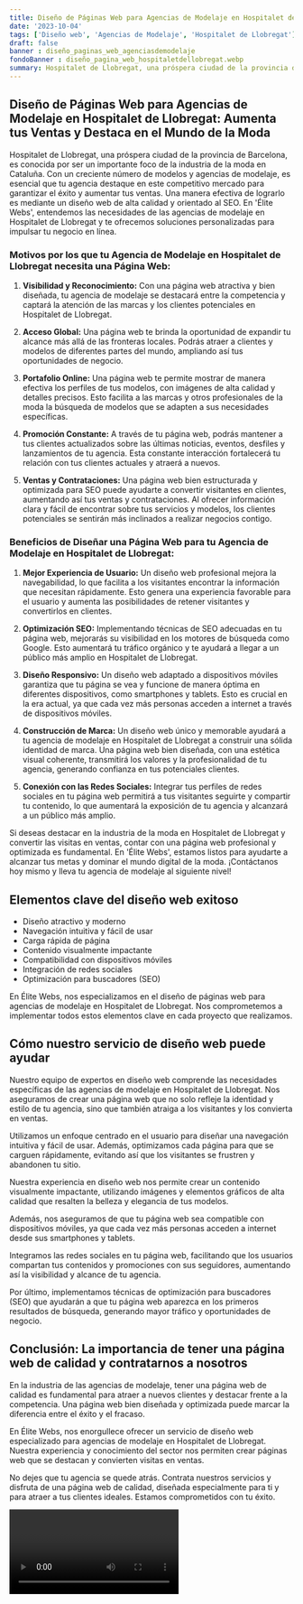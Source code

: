 ```yaml
---
title: Diseño de Páginas Web para Agencias de Modelaje en Hospitalet de Llobregat
date: '2023-10-04'
tags: ['Diseño web', 'Agencias de Modelaje', 'Hospitalet de Llobregat']
draft: false
banner : diseño_paginas_web_agenciasdemodelaje
fondoBanner : diseño_pagina_web_hospitaletdellobregat.webp
summary: Hospitalet de Llobregat, una próspera ciudad de la provincia de Barcelona, es conocida por ser un importante foco de la industria de la moda en Cataluña. Con un creciente número de modelos y agencias de modelaje, es esencial que tu agencia destaque en este competitivo mercado para garantizar el éxito y aumentar tus ventas. Una manera efectiva de lograrlo es mediante un diseño web de alta calidad y orientado al SEO. En 'Élite Webs', entendemos las necesidades de las agencias de modelaje en Hospitalet de Llobregat y te ofrecemos soluciones personalizadas para impulsar tu negocio en línea.
---
```


## **Diseño de Páginas Web para Agencias de Modelaje en Hospitalet de Llobregat: Aumenta tus Ventas y Destaca en el Mundo de la Moda**

Hospitalet de Llobregat, una próspera ciudad de la provincia de Barcelona, es conocida por ser un importante foco de la industria de la moda en Cataluña. Con un creciente número de modelos y agencias de modelaje, es esencial que tu agencia destaque en este competitivo mercado para garantizar el éxito y aumentar tus ventas. Una manera efectiva de lograrlo es mediante un diseño web de alta calidad y orientado al SEO. En 'Élite Webs', entendemos las necesidades de las agencias de modelaje en Hospitalet de Llobregat y te ofrecemos soluciones personalizadas para impulsar tu negocio en línea.

### **Motivos por los que tu Agencia de Modelaje en Hospitalet de Llobregat necesita una Página Web:**

1. **Visibilidad y Reconocimiento:** Con una página web atractiva y bien diseñada, tu agencia de modelaje se destacará entre la competencia y captará la atención de las marcas y los clientes potenciales en Hospitalet de Llobregat.

2. **Acceso Global:** Una página web te brinda la oportunidad de expandir tu alcance más allá de las fronteras locales. Podrás atraer a clientes y modelos de diferentes partes del mundo, ampliando así tus oportunidades de negocio.

3. **Portafolio Online:** Una página web te permite mostrar de manera efectiva los perfiles de tus modelos, con imágenes de alta calidad y detalles precisos. Esto facilita a las marcas y otros profesionales de la moda la búsqueda de modelos que se adapten a sus necesidades específicas.

4. **Promoción Constante:** A través de tu página web, podrás mantener a tus clientes actualizados sobre las últimas noticias, eventos, desfiles y lanzamientos de tu agencia. Esta constante interacción fortalecerá tu relación con tus clientes actuales y atraerá a nuevos.

5. **Ventas y Contrataciones:** Una página web bien estructurada y optimizada para SEO puede ayudarte a convertir visitantes en clientes, aumentando así tus ventas y contrataciones. Al ofrecer información clara y fácil de encontrar sobre tus servicios y modelos, los clientes potenciales se sentirán más inclinados a realizar negocios contigo.

### **Beneficios de Diseñar una Página Web para tu Agencia de Modelaje en Hospitalet de Llobregat:**

1. **Mejor Experiencia de Usuario:** Un diseño web profesional mejora la navegabilidad, lo que facilita a los visitantes encontrar la información que necesitan rápidamente. Esto genera una experiencia favorable para el usuario y aumenta las posibilidades de retener visitantes y convertirlos en clientes.

2. **Optimización SEO:** Implementando técnicas de SEO adecuadas en tu página web, mejorarás su visibilidad en los motores de búsqueda como Google. Esto aumentará tu tráfico orgánico y te ayudará a llegar a un público más amplio en Hospitalet de Llobregat.

3. **Diseño Responsivo:** Un diseño web adaptado a dispositivos móviles garantiza que tu página se vea y funcione de manera óptima en diferentes dispositivos, como smartphones y tablets. Esto es crucial en la era actual, ya que cada vez más personas acceden a internet a través de dispositivos móviles.

4. **Construcción de Marca:** Un diseño web único y memorable ayudará a tu agencia de modelaje en Hospitalet de Llobregat a construir una sólida identidad de marca. Una página web bien diseñada, con una estética visual coherente, transmitirá los valores y la profesionalidad de tu agencia, generando confianza en tus potenciales clientes.

5. **Conexión con las Redes Sociales:** Integrar tus perfiles de redes sociales en tu página web permitirá a tus visitantes seguirte y compartir tu contenido, lo que aumentará la exposición de tu agencia y alcanzará a un público más amplio.

Si deseas destacar en la industria de la moda en Hospitalet de Llobregat y convertir las visitas en ventas, contar con una página web profesional y optimizada es fundamental. En 'Élite Webs', estamos listos para ayudarte a alcanzar tus metas y dominar el mundo digital de la moda. ¡Contáctanos hoy mismo y lleva tu agencia de modelaje al siguiente nivel!

<GifSeo />

<Cta />

## Elementos clave del diseño web exitoso

- Diseño atractivo y moderno
- Navegación intuitiva y fácil de usar
- Carga rápida de página
- Contenido visualmente impactante
- Compatibilidad con dispositivos móviles
- Integración de redes sociales
- Optimización para buscadores (SEO)

En Élite Webs, nos especializamos en el diseño de páginas web para agencias de modelaje en Hospitalet de Llobregat. Nos comprometemos a implementar todos estos elementos clave en cada proyecto que realizamos.

## Cómo nuestro servicio de diseño web puede ayudar

Nuestro equipo de expertos en diseño web comprende las necesidades específicas de las agencias de modelaje en Hospitalet de Llobregat. Nos aseguramos de crear una página web que no solo refleje la identidad y estilo de tu agencia, sino que también atraiga a los visitantes y los convierta en ventas.

Utilizamos un enfoque centrado en el usuario para diseñar una navegación intuitiva y fácil de usar. Además, optimizamos cada página para que se carguen rápidamente, evitando así que los visitantes se frustren y abandonen tu sitio.

Nuestra experiencia en diseño web nos permite crear un contenido visualmente impactante, utilizando imágenes y elementos gráficos de alta calidad que resalten la belleza y elegancia de tus modelos.

Además, nos aseguramos de que tu página web sea compatible con dispositivos móviles, ya que cada vez más personas acceden a internet desde sus smartphones y tablets.

Integramos las redes sociales en tu página web, facilitando que los usuarios compartan tus contenidos y promociones con sus seguidores, aumentando así la visibilidad y alcance de tu agencia.

Por último, implementamos técnicas de optimización para buscadores (SEO) que ayudarán a que tu página web aparezca en los primeros resultados de búsqueda, generando mayor tráfico y oportunidades de negocio.

## Conclusión: La importancia de tener una página web de calidad y contratarnos a nosotros

En la industria de las agencias de modelaje, tener una página web de calidad es fundamental para atraer a nuevos clientes y destacar frente a la competencia. Una página web bien diseñada y optimizada puede marcar la diferencia entre el éxito y el fracaso.

En Élite Webs, nos enorgullece ofrecer un servicio de diseño web especializado para agencias de modelaje en Hospitalet de Llobregat. Nuestra experiencia y conocimiento del sector nos permiten crear páginas web que se destacan y convierten visitas en ventas.

No dejes que tu agencia se quede atrás. Contrata nuestros servicios y disfruta de una página web de calidad, diseñada especialmente para ti y para atraer a tus clientes ideales. Estamos comprometidos con tu éxito.

<Video />

<CtaBot job='Agencias de Modelaje' city='Hospitalet de Llobregat'/>

<Gmaps query='Hospitalet de Llobregat+españa+maps' />